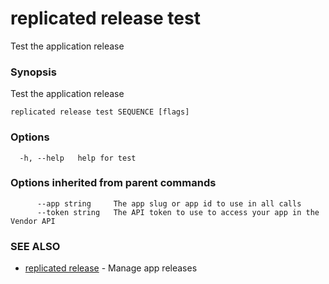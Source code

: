 # replicated release test

Test the application release

### Synopsis

Test the application release

```
replicated release test SEQUENCE [flags]
```

### Options

```
  -h, --help   help for test
```

### Options inherited from parent commands

```
      --app string     The app slug or app id to use in all calls
      --token string   The API token to use to access your app in the Vendor API
```

### SEE ALSO

* [replicated release](replicated-cli-release)	 - Manage app releases

